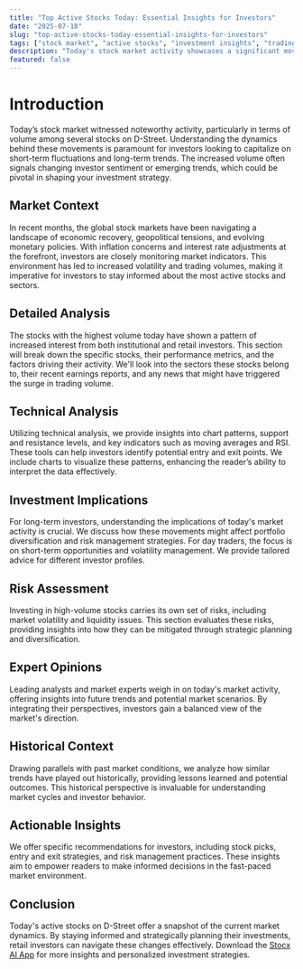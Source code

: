 ```yaml
---
title: "Top Active Stocks Today: Essential Insights for Investors"
date: "2025-07-18"
slug: "top-active-stocks-today-essential-insights-for-investors"
tags: ["stock market", "active stocks", "investment insights", "trading volume", "D-Street", "market analysis", "technical analysis", "investment strategies", "risk management", "expert opinions"]
description: "Today's stock market activity showcases a significant movement in volume across several key stocks on D-Street. Understanding these movements is crucial for retail investors aiming to optimize their portfolios. This article delves into the day's most active stocks, providing a comprehensive analysis of the current market trends and technical indicators. We explore the implications for various investor types, the potential risks involved, and expert opinions. With historical comparisons, this piece offers actionable insights and strategies to navigate the ever-evolving stock market landscape. Whether you're a seasoned trader or a new investor, this guide provides essential information to help you make informed investment decisions."
featured: false
---
```


# Introduction
Today’s stock market witnessed noteworthy activity, particularly in terms of volume among several stocks on D-Street. Understanding the dynamics behind these movements is paramount for investors looking to capitalize on short-term fluctuations and long-term trends. The increased volume often signals changing investor sentiment or emerging trends, which could be pivotal in shaping your investment strategy.

## Market Context
In recent months, the global stock markets have been navigating a landscape of economic recovery, geopolitical tensions, and evolving monetary policies. With inflation concerns and interest rate adjustments at the forefront, investors are closely monitoring market indicators. This environment has led to increased volatility and trading volumes, making it imperative for investors to stay informed about the most active stocks and sectors.

## Detailed Analysis
The stocks with the highest volume today have shown a pattern of increased interest from both institutional and retail investors. This section will break down the specific stocks, their performance metrics, and the factors driving their activity. We'll look into the sectors these stocks belong to, their recent earnings reports, and any news that might have triggered the surge in trading volume.

## Technical Analysis
Utilizing technical analysis, we provide insights into chart patterns, support and resistance levels, and key indicators such as moving averages and RSI. These tools can help investors identify potential entry and exit points. We include charts to visualize these patterns, enhancing the reader’s ability to interpret the data effectively.

## Investment Implications
For long-term investors, understanding the implications of today's market activity is crucial. We discuss how these movements might affect portfolio diversification and risk management strategies. For day traders, the focus is on short-term opportunities and volatility management. We provide tailored advice for different investor profiles.

## Risk Assessment
Investing in high-volume stocks carries its own set of risks, including market volatility and liquidity issues. This section evaluates these risks, providing insights into how they can be mitigated through strategic planning and diversification.

## Expert Opinions
Leading analysts and market experts weigh in on today's market activity, offering insights into future trends and potential market scenarios. By integrating their perspectives, investors gain a balanced view of the market's direction.

## Historical Context
Drawing parallels with past market conditions, we analyze how similar trends have played out historically, providing lessons learned and potential outcomes. This historical perspective is invaluable for understanding market cycles and investor behavior.

## Actionable Insights
We offer specific recommendations for investors, including stock picks, entry and exit strategies, and risk management practices. These insights aim to empower readers to make informed decisions in the fast-paced market environment.

## Conclusion
Today's active stocks on D-Street offer a snapshot of the current market dynamics. By staying informed and strategically planning their investments, retail investors can navigate these changes effectively. Download the [Stocx AI App](https://stocx.co) for more insights and personalized investment strategies.
